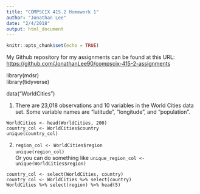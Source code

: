 ```yaml
---
title: "COMPSCIX 415.2 Homework 1"
author: "Jonathan Lee"
date: "2/4/2018"
output: html_document
---
```


```r
knitr::opts_chunk$set(echo = TRUE)
```
My Github repository for my assignments can be found at this URL: [https://github.com/JonathanLee90/compscix-415-2-assignments](https://github.com/JonathanLee90/compscix-415-2-assignments)

library(mdsr)  
library(tidyverse)

data("WorldCities")

1. There are 23,018 observations and 10 variables in the World Cities data set. Some variable names are "latitude", "longitude", and "population".

```WorldCities <- head(WorldCities, 200)```  
```country_col <- WorldCities$country```  
```unique(country_col)```

2. ```region_col <- WorldCities$region```   
```unique(region_col)```  
Or you can do something like ```unique_region_col <- unique(WorldCities$region)```

```country_col <- select(WorldCities, country)```  
```country_col <- WorldCities %>% select(country)```  
```WorldCities %>% select(region) %>% head(5)```  

